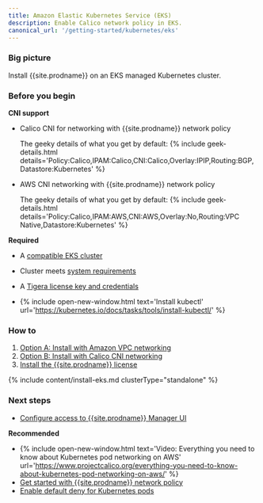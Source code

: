 ```yaml
---
title: Amazon Elastic Kubernetes Service (EKS)
description: Enable Calico network policy in EKS.
canonical_url: '/getting-started/kubernetes/eks'
---
```


### Big picture

Install {{site.prodname}} on an EKS managed Kubernetes cluster.

### Before you begin

**CNI support**

- Calico CNI for networking with {{site.prodname}} network policy

  The geeky details of what you get by default:
  {% include geek-details.html details='Policy:Calico,IPAM:Calico,CNI:Calico,Overlay:IPIP,Routing:BGP,Datastore:Kubernetes' %}

- AWS CNI networking with {{site.prodname}} network policy 

  The geeky details of what you get by default:
  {% include geek-details.html details='Policy:Calico,IPAM:AWS,CNI:AWS,Overlay:No,Routing:VPC Native,Datastore:Kubernetes' %}

**Required**

- A [compatible EKS cluster]({{site.baseurl}}/getting-started/compatibility#eks)

- Cluster meets [system requirements]({{site.baseurl}}/getting-started/kubernetes/requirements)

- A [Tigera license key and credentials]({{site.baseurl}}/getting-started/calico-enterprise)

- {% include open-new-window.html text='Install kubectl' url='https://kubernetes.io/docs/tasks/tools/install-kubectl/' %}

### How to

1. [Option A: Install with Amazon VPC networking](#install-eks-with-amazon-vpc-networking)
1. [Option B: Install with Calico CNI networking](#install-eks-with-calico-networking)
1. [Install the {{site.prodname}} license](#install-the-calico-enterprise-license)

{% include content/install-eks.md clusterType="standalone" %}

### Next steps

- [Configure access to {{site.prodname}} Manager UI]({{site.baseurl}}/getting-started/cnx/access-the-manager)

**Recommended**
- {% include open-new-window.html text='Video: Everything you need to know about Kubernetes pod networking on AWS' url='https://www.projectcalico.org/everything-you-need-to-know-about-kubernetes-pod-networking-on-aws/' %}
- [Get started with {{site.prodname}} network policy]({{site.baseurl}}/security/calico-network-policy)
- [Enable default deny for Kubernetes pods]({{site.baseurl}}/security/kubernetes-default-deny)
